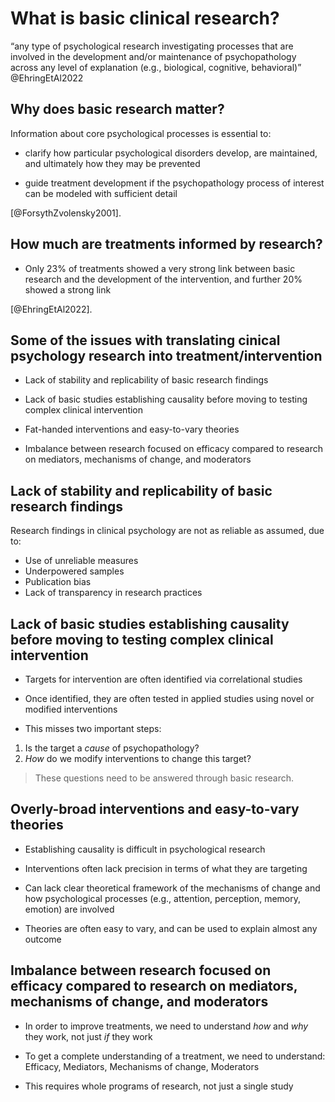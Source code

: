 
# What is basic clinical research?

"any type of psychological research investigating processes that are involved in the development and/or maintenance of psychopathology across any level of explanation (e.g., biological, cognitive, behavioral)" @EhringEtAl2022

## Why does basic research matter?

Information about core psychological processes is essential to:

-  clarify how particular psychological disorders develop, are maintained, and ultimately how they may be prevented

- guide treatment development if the psychopathology process of interest can be modeled with sufficient detail


:::{.aside}
[@ForsythZvolensky2001].
:::

## How much are treatments informed by research?

- Only 23% of treatments showed a very strong link between basic research and the development of the intervention, and further 20% showed a strong link 

:::{.aside}
[@EhringEtAl2022].
:::

## Some of the issues with translating cinical psychology research into treatment/intervention 

- Lack of stability and replicability of basic research findings

- Lack of basic studies establishing causality before moving to testing complex clinical intervention

- Fat-handed interventions and easy-to-vary theories

- Imbalance between research focused on efficacy compared to research on mediators, mechanisms of change, and moderators

## Lack of stability and replicability of basic research findings

Research findings in clinical psychology are not as reliable as assumed, due to:

- Use of unreliable measures
- Underpowered samples
- Publication bias
- Lack of transparency in research practices

## Lack of basic studies establishing causality before moving to testing complex clinical intervention

- Targets for intervention are often identified via correlational studies

- Once identified, they are often tested in applied studies using novel or modified interventions

- This misses two important steps:
1. Is the target a *cause* of psychopathology?
1. *How* do we modify interventions to change this target?

> These questions need to be answered through basic research.

## Overly-broad interventions and easy-to-vary theories

- Establishing causality is difficult in psychological research

- Interventions often lack precision in terms of what they are targeting

- Can lack clear theoretical framework of the mechanisms of change and how psychological processes (e.g., attention, perception, memory, emotion) are involved

- Theories are often easy to vary, and can be used to explain almost any outcome

## Imbalance between research focused on efficacy compared to research on mediators, mechanisms of change, and moderators

- In order to improve treatments, we need to understand *how* and *why* they work, not just *if* they work

- To get a complete understanding of a treatment, we need to understand: Efficacy, Mediators, Mechanisms of change, Moderators

- This requires whole programs of research, not just a single study